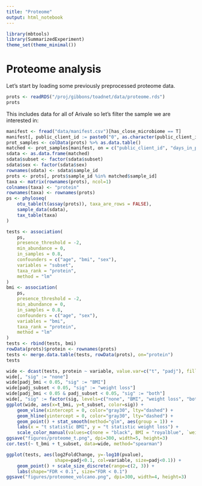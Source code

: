 ```yaml
---
title: "Proteome"
output: html_notebook
---
```


```r
library(mbtools)
library(SummarizedExperiment)
theme_set(theme_minimal())
```

# Proteome analysis

Let's start by loading some previously preprocessed proteome data.

```r
prots <- readRDS("/proj/gibbons/toadnet/data/proteome.rds")
prots
```

This includes data for all of Arivale so let's filter the sample we are interested in:

```r
manifest <- fread("data/manifest.csv")[has_close_microbiome == T]
manifest[, public_client_id := paste0("0", as.character(public_client_id))]
prot_samples <- colData(prots) %>% as.data.table()
matched <- prot_samples[manifest, on = c("public_client_id", "days_in_program")]
sdata <- as.data.frame(matched)
sdata$subset <- factor(sdata$subset)
sdata$sex <- factor(sdata$sex)
rownames(sdata) <- sdata$sample_id
prots <- prots[, prots$sample_id %in% matched$sample_id]
taxa <- matrix(rownames(prots), ncol=1)
colnames(taxa) <- "protein"
rownames(taxa) <- rownames(prots)
ps <- phyloseq(
    otu_table(t(assay(prots)), taxa_are_rows = FALSE),
    sample_data(sdata),
    tax_table(taxa)
)
```

```r
tests <- association(
    ps, 
    presence_threshold = -2,
    min_abundance = 0,
    in_samples = 0.8,
    confounders = c("age", "bmi", "sex"),
    variables = "subset",
    taxa_rank = "protein",
    method = "lm"
)
bmi <- association(
    ps, 
    presence_threshold = -2,
    min_abundance = 0,
    in_samples = 0.8,
    confounders = c("age", "sex"),
    variables = "bmi",
    taxa_rank = "protein",
    method = "lm"
)
tests <- rbind(tests, bmi)
rowData(prots)$protein <- rownames(prots)
tests <- merge.data.table(tests, rowData(prots), on="protein")
tests
```

```r
wide <- dcast(tests, protein ~ variable, value.var=c("t", "padj"), fill=0)
wide[, "sig" := "none"]
wide[padj_bmi < 0.05, "sig" := "BMI"]
wide[padj_subset < 0.05, "sig" := "weight loss"]
wide[padj_bmi < 0.05 & padj_subset < 0.05, "sig" := "both"]
wide[, "sig" := factor(sig, levels=c("none", "BMI", "weight loss", "both"))]
ggplot(wide, aes(x=t_bmi, y=t_subset, color=sig)) +
    geom_vline(xintercept = 0, color="gray30", lty="dashed") +
    geom_hline(yintercept = 0, color="gray30", lty="dashed") +
    geom_point() + stat_smooth(method="glm", aes(group = 1)) +
    labs(x = "t statistic BMI", y = "t statistic weight loss") +
    scale_color_manual(values=c(none = "black", BMI = "royalblue", `weight loss`="orange", both = "pink"))
ggsave("figures/proteome_t.png", dpi=300, width=5, height=3)
cor.test(~ t_bmi + t_subset, data=wide, method="spearman")
```

```r

ggplot(tests, aes(log2FoldChange, y=-log10(pvalue), 
                  shape=padj<0.1, col=variable, size=padj<0.1)) +
    geom_point() + scale_size_discrete(range=c(2, 3)) +
    labs(shape="FDR < 0.1", size="FDR < 0.1")
ggsave("figures/proteomee_volcano.png", dpi=300, width=4, height=3)
```